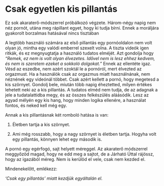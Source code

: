 # Csak egyetlen kis pillantás

Ez sok akaraterő-módszerrel próbálkozó végzete. Három-négy napig nem néz pornót, utána meg rápillant egyet, hogy ki tudja bírni. Ennek a moráljára gyakorolt borzalmas hatásával nincs tisztában

A legtöbb használó számára az első pillantás egy pornóoldalon nem  volt olyan jó, mintha egy valódi emberrel szexelt volna. A tiszta videók igen ritkák, és ez megnyugtatja a használó tudatos elméjét. Azt gondolja hogy *“Remek, ez nem is volt olyan élvezetes. Idővel nem is lesz ehhez kedvem, és nem is szeretem ezeket a sokkoló dolgokat.”* Ennek az ellentéte igaz. Vésd az eszedbe, nem azért szoktál le a pornóról, mert élvezted az orgazmust. Ha a használók csak az orgazmus miatt használnának, nem néznének egy videónál többet. Csak azért kellett a pornó, hogy megetesd a kis szörnyet. Gondolj bele, miután több napig éheztetted, milyen értékes lehetett neki az a kis pillantás. A tudatos elméd nem tudja, de az adagnak a jele a tudatalattidba megy, és az összes felkészülés aláásódik. Lesz az agyad mélyén egy kis hang, hogy minden logika ellenére, a használat fontos, és neked kell még egy.

Annak a kis pillantásnak két romboló hatása is van:

1.    Életben tartja a kis szörnyet.

2.    Ami még rosszabb, hogy a nagy szörnyet is életben tartja. Hogyha volt egy pillantás, könnyen lehet egy második is.

A pornó egy egérfogó, sajt helyett méreggel. Az akaraterő módszerrel meggyőzöd magad, hogy ne edd meg a sajtot, de a Járható Úttal rájössz, hogy az igazából méreg. Nem is kerülöd el vele, csak nem kezded el. 

Mindenekelőtt, emlékezz:

*'Csak egy pillantás' miatt kezdjük egyáltalán el.*
